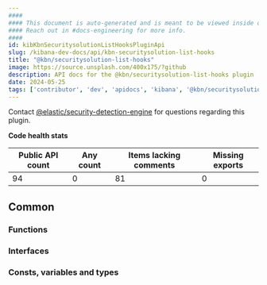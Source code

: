 ```yaml
---
####
#### This document is auto-generated and is meant to be viewed inside our experimental, new docs system.
#### Reach out in #docs-engineering for more info.
####
id: kibKbnSecuritysolutionListHooksPluginApi
slug: /kibana-dev-docs/api/kbn-securitysolution-list-hooks
title: "@kbn/securitysolution-list-hooks"
image: https://source.unsplash.com/400x175/?github
description: API docs for the @kbn/securitysolution-list-hooks plugin
date: 2024-05-25
tags: ['contributor', 'dev', 'apidocs', 'kibana', '@kbn/securitysolution-list-hooks']
---
```




Contact [@elastic/security-detection-engine](https://github.com/orgs/elastic/teams/security-detection-engine) for questions regarding this plugin.

**Code health stats**

| Public API count  | Any count | Items lacking comments | Missing exports |
|-------------------|-----------|------------------------|-----------------|
| 94 | 0 | 81 | 0 |

## Common

### Functions
<DocDefinitionList data={kbnSecuritysolutionListHooksObj.common.functions}/>

### Interfaces
<DocDefinitionList data={kbnSecuritysolutionListHooksObj.common.interfaces}/>

### Consts, variables and types
<DocDefinitionList data={kbnSecuritysolutionListHooksObj.common.misc}/>

